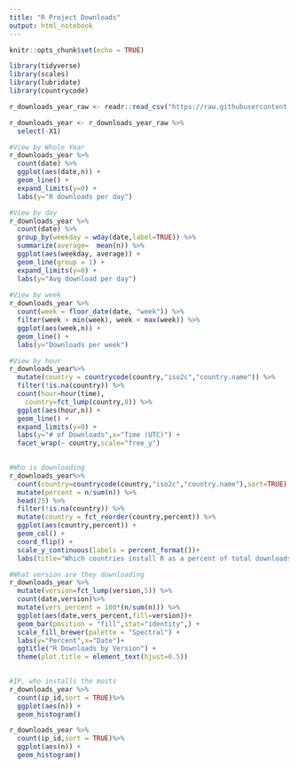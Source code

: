 ```yaml
---
title: "R Project Downloads"
output: html_notebook
---
```


```r
knitr::opts_chunk$set(echo = TRUE)

```


```r
library(tidyverse)
library(scales)
library(lubridate)
library(countrycode)

r_downloads_year_raw <- readr::read_csv("https://raw.githubusercontent.com/rfordatascience/tidytuesday/master/data/2018/2018-10-30/r_downloads_year.csv")

r_downloads_year <- r_downloads_year_raw %>%
  select(-X1)
```

```r
#View by Whole Year
r_downloads_year %>%
  count(date) %>%
  ggplot(aes(date,n)) +
  geom_line() +
  expand_limits(y=0) +
  labs(y="R downloads per day")

#View by day
r_downloads_year %>%
  count(date) %>%
  group_by(weekday = wday(date,label=TRUE)) %>%
  summarize(average=  mean(n)) %>%
  ggplot(aes(weekday, average)) +
  geom_line(group = 1) +
  expand_limits(y=0) +
  labs(y="Avg download per day")
  
#View by week
r_downloads_year %>%
  count(week = floor_date(date, "week")) %>%
  filter(week > min(week), week < max(week)) %>%
  ggplot(aes(week,n)) +
  geom_line() +
  labs(y="Downloads per week")

#View by hour
r_downloads_year%>%
  mutate(country = countrycode(country,"iso2c","country.name")) %>%
  filter(!is.na(country)) %>%
  count(hour=hour(time),
    country=fct_lump(country,8)) %>%
  ggplot(aes(hour,n)) +
  geom_line() +
  expand_limits(y=0) +
  labs(y="# of Downloads",x="Time (UTC)") +
  facet_wrap(~ country,scale="free_y")
  
```

```r
#Who is downloading 
r_downloads_year%>%
  count(country=countrycode(country,"iso2c","country.name"),sort=TRUE) %>%
  mutate(percent = n/sum(n)) %>%
  head(25) %>%
  filter(!is.na(country)) %>%
  mutate(country = fct_reorder(country,percent)) %>%
  ggplot(aes(country,percent)) +
  geom_col() +
  coord_flip() +
  scale_y_continuous(labels = percent_format())+
  labs(title="Which countries install R as a percent of total downloads")
```

```r
#What version are they downloading
r_downloads_year %>%
  mutate(version=fct_lump(version,5)) %>%
  count(date,version)%>%
  mutate(vers_percent = 100*(n/sum(n))) %>%
  ggplot(aes(date,vers_percent,fill=version))+
  geom_bar(position = "fill",stat="identity",) +
  scale_fill_brewer(palette = "Spectral") +
  labs(y="Percent",x="Date")+
  ggtitle("R Downloads by Version") +
  theme(plot.title = element_text(hjust=0.5))
  
```


```r
#IP, who installs the mosts
r_downloads_year %>%
  count(ip_id,sort = TRUE)%>%
  ggplot(aes(n)) +
  geom_histogram()

r_downloads_year %>%
  count(ip_id,sort = TRUE)%>%
  ggplot(aes(n)) +
  geom_histogram()

```



